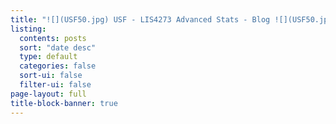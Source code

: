 ```yaml
---
title: "![](USF50.jpg) USF - LIS4273 Advanced Stats - Blog ![](USF50.jpg)"
listing:
  contents: posts
  sort: "date desc"
  type: default
  categories: false
  sort-ui: false
  filter-ui: false
page-layout: full
title-block-banner: true
---
```

